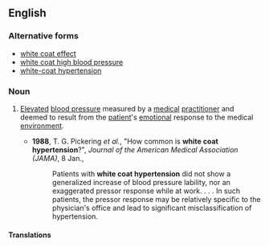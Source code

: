==English==
{{wikipedia}}

===Alternative forms===
* [[white coat effect]]
* [[white coat high blood pressure]]
* [[white-coat hypertension]]

===Noun===
{{en-noun|head=[[white coat]] [[hypertension]]|-}}

# {{context|medicine|idiomatic|lang=en}} [[elevate|Elevated]] [[blood pressure]] measured by a [[medical]] [[practitioner]] and deemed to result from the [[patient]]'s [[emotional]] response to the medical [[environment]].
#* '''1988''', T. G. Pickering ''et al.'', "How common is '''white coat hypertension'''?", ''Journal of the American Medical Association (JAMA)'', 8 Jan.,
#*: Patients with '''white coat hypertension''' did not show a generalized increase of blood pressure lability, nor an exaggerated pressor response while at work. . . . In such patients, the pressor response may be relatively specific to the physician's office and lead to significant misclassification of hypertension.

====Translations====
{{trans-top|elevated blood pressure}}
{{trans-mid}}
{{trans-bottom}}